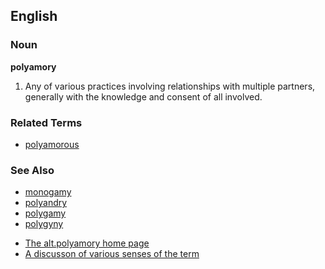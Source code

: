 ==English==

===Noun===
'''polyamory'''

# Any of various practices involving relationships with multiple partners, generally with the knowledge and consent of all involved.

===Related Terms===
*[[polyamorous]]

===See Also===

*[[monogamy]]
*[[polyandry]]
*[[polygamy]]
*[[polygyny]]

*[http://www.polyamory.org The alt.polyamory home page]
*[http://www.poly-nyc.com/definitions.html A discusson of various senses of the term]